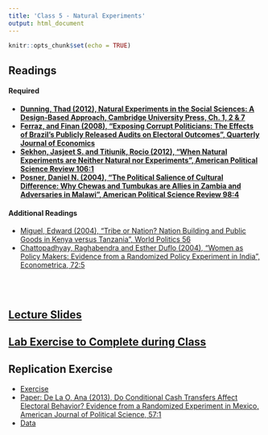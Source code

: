 ```yaml
---
title: 'Class 5 - Natural Experiments'
output: html_document
---
```


```r
knitr::opts_chunk$set(echo = TRUE)
```

## Readings
#### Required
- **[Dunning, Thad (2012), Natural Experiments in the Social Sciences: A Design-Based Approach, Cambridge University Press, Ch. 1, 2 & 7](Classes/Class_5/Readings/Dunning Ch1,2,7.pdf)**
- **[Ferraz, and Finan (2008), "Exposing Corrupt Politicians: The Effects of Brazil's Publicly Released Audits on Electoral Outcomes", Quarterly Journal of Economics](Classes/Class_5/Readings/Ferraz_Finan.pdf)**
- **[Sekhon, Jasjeet S. and Titiunik, Rocio (2012), "When Natural Experiments are Neither Natural nor Experiments", American Political Science Review 106:1](Classes/Class_5/Readings/Sekhon and Titiunik 2012.pdf)**
- **[Posner, Daniel N. (2004), "The Political Salience of Cultural Difference: Why Chewas and Tumbukas are Allies in Zambia and Adversaries in Malawi", American Political Science Review 98:4](Classes/Class_5/Readings/Posner_2004.pdf)**

#### Additional Readings
- [Miguel, Edward (2004), "Tribe or Nation? Nation Building and Public Goods in Kenya versus Tanzania", World Politics 56](Classes/Class_5/Readings/Miguel_2004.pdf)
- [Chattopadhyay, Raghabendra and Esther Duflo (2004), "Women as Policy Makers: Evidence from a Randomized Policy Experiment in India", Econometrica, 72:5](Classes/Class_5/Readings/Chattopadhyay_2004.pdf)

<br> </br>

## [Lecture Slides](Classes/Class_5/Slides_Class5_v4.pdf)

## [Lab Exercise to Complete during Class](Classes/Class_5/Lab_Exercise/Exercise_Natural_Exp_v2.pdf)

## Replication Exercise
- [Exercise](Classes/Class_5/Replication/Replication_Natural_Experiments_v1.pdf)
- [Paper: De La O, Ana (2013), Do Conditional Cash Transfers Affect Electoral Behavior? Evidence from a Randomized Experiment in Mexico, American Journal of Political Science, 57:1](Classes/Class_5/Replication/DeLaO_AJPS2013.pdf)
- [Data](Classes/Class_5/Replication/DeLaO.csv)


